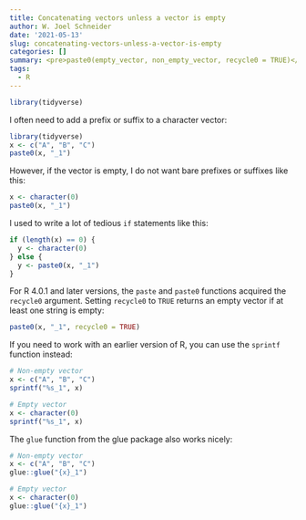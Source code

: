 ```yaml
---
title: Concatenating vectors unless a vector is empty
author: W. Joel Schneider
date: '2021-05-13'
slug: concatenating-vectors-unless-a-vector-is-empty
categories: []
summary: <pre>paste0(empty_vector, non_empty_vector, recycle0 = TRUE)</pre> returns an empty vector.
tags:
  - R
---
```


```r
library(tidyverse)
```

I often need to add a prefix or suffix to a character vector:

```r
library(tidyverse)
x <- c("A", "B", "C")
paste0(x, "_1")
```

However, if the vector is empty, I do not want bare prefixes or suffixes like this:

```r
x <- character(0)
paste0(x, "_1")
```

I used to write a lot of tedious `if` statements like this:

```r
if (length(x) == 0) {
  y <- character(0)
} else {
  y <- paste0(x, "_1")
}
```

For R 4.0.1 and later versions, the `paste` and `paste0` functions acquired the `recycle0` argument. Setting `recycle0` to `TRUE` returns an empty vector if at least one string is empty:

```r
paste0(x, "_1", recycle0 = TRUE)
```

If you need to work with an earlier version of R, you can use the `sprintf` function instead:

```r
# Non-empty vector
x <- c("A", "B", "C")
sprintf("%s_1", x)

# Empty vector
x <- character(0)
sprintf("%s_1", x)
```

The `glue` function from the glue package also works nicely:

```r
# Non-empty vector
x <- c("A", "B", "C")
glue::glue("{x}_1")

# Empty vector
x <- character(0)
glue::glue("{x}_1")
```

